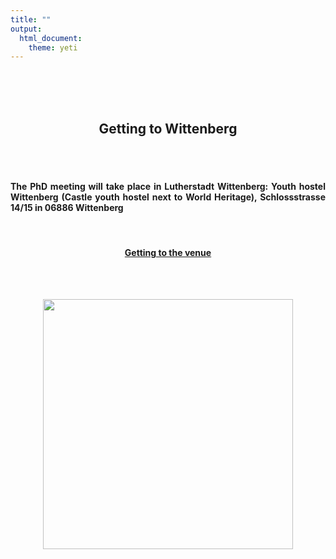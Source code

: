 ```yaml
---
title: ""
output: 
  html_document:
    theme: yeti
---
```

<br>
<br>
<br>
<center>## **Getting to Wittenberg**
<br>
<br>
<div style="text-align: justify">#### The PhD meeting will take place in Lutherstadt Wittenberg: Youth hostel Wittenberg (Castle youth hostel next to World Heritage), Schlossstrasse 14/15 in 06886 Wittenberg  
</div>
<br>
<center>#### [Getting to the venue](https://www.jugendherberge.de/jugendherbergen/wittenberg-703/lage-und-anreise/)
<br>
<br>
<center>![](/home/cmanthey/Schreibtisch/Github_files/EcoEvoPhDMeeting2020/EcoEvoPhDMeeting2020.github.io/pics/Wittenberg_freeuse.JPG){width=400px}